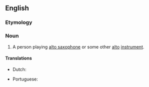 ==English==

===Etymology===
{{suffix|alto|ist|lang=en}}

===Noun===
{{en-noun}}

# A person playing [[alto saxophone]] or some other [[alto]] [[instrument]].

====Translations====
{{trans-top|1. someone who plays an alto instrument}}
* Dutch: {{t+|nl|altist|m}}
{{trans-mid}}
* Portuguese: {{t+|pt|altista|m|f}}
{{trans-bottom}}